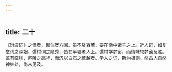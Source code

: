 ```yaml
---
---
---
```

title: 二十
---




《衍波词》之佳者，颇似贺方回。虽不及容若，要在浙中诸子之上。近人词，如复堂词之深婉，彊村词之隐秀，皆在半塘老人上。彊村学梦窗，而情味较梦窗反胜。盖有临川、庐陵之高华，而济以白石之疏越者。学人之词，斯为极则。然古人自然神妙处，尚未见及。